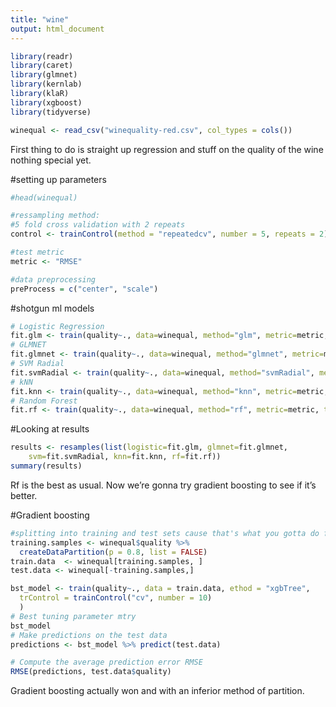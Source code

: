 ```yaml
---
title: "wine"
output: html_document
---
```


```r
library(readr)
library(caret)
library(glmnet)
library(kernlab)
library(klaR)
library(xgboost)
library(tidyverse)
```

```r
winequal <- read_csv("winequality-red.csv", col_types = cols())
```

First thing to do is straight up regression and stuff on the quality of the wine nothing special yet.

#setting up parameters
```r
#head(winequal)

#ressampling method:
#5 fold cross validation with 2 repeats
control <- trainControl(method = "repeatedcv", number = 5, repeats = 2)

#test metric
metric <- "RMSE"

#data preprocessing
preProcess = c("center", "scale")
```

#shotgun ml models
```r
# Logistic Regression
fit.glm <- train(quality~., data=winequal, method="glm", metric=metric, trControl=control)
# GLMNET
fit.glmnet <- train(quality~., data=winequal, method="glmnet", metric=metric, preProc=c("center", "scale"), trControl=control)
# SVM Radial
fit.svmRadial <- train(quality~., data=winequal, method="svmRadial", metric=metric, preProc=c("center", "scale"), trControl=control, fit=FALSE)
# kNN
fit.knn <- train(quality~., data=winequal, method="knn", metric=metric, preProc=c("center", "scale"), trControl=control)
# Random Forest
fit.rf <- train(quality~., data=winequal, method="rf", metric=metric, trControl=control)
```

#Looking at results
```r
results <- resamples(list(logistic=fit.glm, glmnet=fit.glmnet,
	svm=fit.svmRadial, knn=fit.knn, rf=fit.rf))
summary(results)
```

Rf is the best as usual. Now we're gonna try gradient boosting to see if it's better.

#Gradient boosting
```r
#splitting into training and test sets cause that's what you gotta do for this one
training.samples <- winequal$quality %>%
  createDataPartition(p = 0.8, list = FALSE)
train.data  <- winequal[training.samples, ]
test.data <- winequal[-training.samples,]

bst_model <- train(quality~., data = train.data, ethod = "xgbTree",
  trControl = trainControl("cv", number = 10)
  )
# Best tuning parameter mtry
bst_model
# Make predictions on the test data
predictions <- bst_model %>% predict(test.data)

# Compute the average prediction error RMSE
RMSE(predictions, test.data$quality)
```
Gradient boosting actually won and with an inferior method of partition. 














